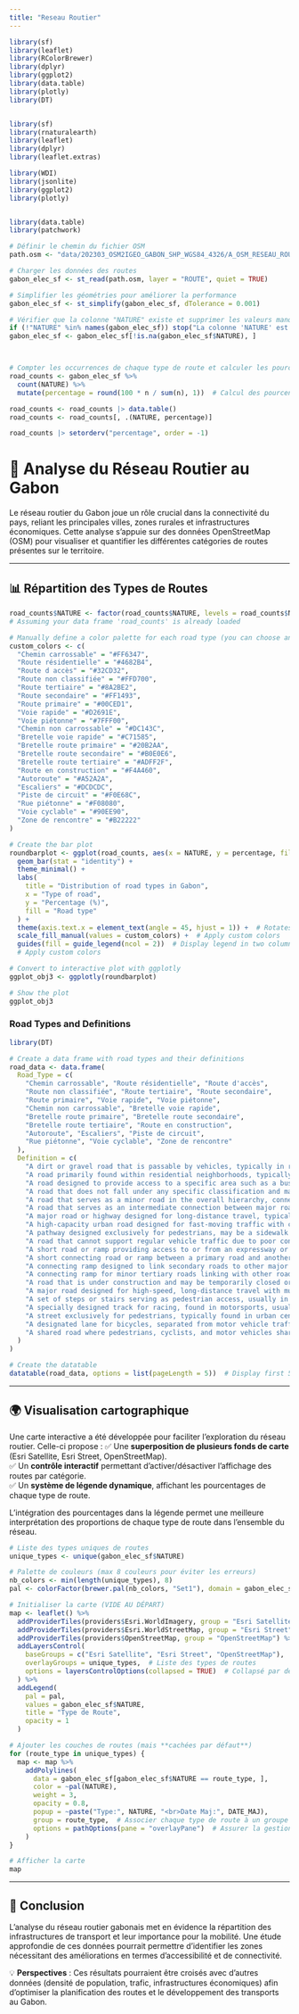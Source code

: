 ```yaml
---
title: "Reseau Routier"
---
```


```r
library(sf)
library(leaflet)
library(RColorBrewer)
library(dplyr)
library(ggplot2)
library(data.table)
library(plotly)
library(DT)


library(sf)
library(rnaturalearth)
library(leaflet)
library(dplyr)
library(leaflet.extras)

library(WDI)
library(jsonlite)
library(ggplot2)
library(plotly)


library(data.table)
library(patchwork)

```

```r
# Définir le chemin du fichier OSM
path.osm <- "data/202303_OSM2IGEO_GABON_SHP_WGS84_4326/A_OSM_RESEAU_ROUTIER/"

# Charger les données des routes
gabon_elec_sf <- st_read(path.osm, layer = "ROUTE", quiet = TRUE)

# Simplifier les géométries pour améliorer la performance
gabon_elec_sf <- st_simplify(gabon_elec_sf, dTolerance = 0.001)

# Vérifier que la colonne "NATURE" existe et supprimer les valeurs manquantes
if (!"NATURE" %in% names(gabon_elec_sf)) stop("La colonne 'NATURE' est absente du fichier shapefile.")
gabon_elec_sf <- gabon_elec_sf[!is.na(gabon_elec_sf$NATURE), ]



# Compter les occurrences de chaque type de route et calculer les pourcentages
road_counts <- gabon_elec_sf %>%
  count(NATURE) %>%
  mutate(percentage = round(100 * n / sum(n), 1))  # Calcul des pourcentages

road_counts <- road_counts |> data.table()
road_counts <- road_counts[, .(NATURE, percentage)]

road_counts |> setorderv("percentage", order = -1)
```

# 🚗 Analyse du Réseau Routier au Gabon

Le réseau routier du Gabon joue un rôle crucial dans la connectivité du pays, reliant les principales villes, zones rurales et infrastructures économiques. Cette analyse s'appuie sur des données OpenStreetMap (OSM) pour visualiser et quantifier les différentes catégories de routes présentes sur le territoire.

------------------------------------------------------------------------

## 📊 Répartition des Types de Routes

```r
road_counts$NATURE <- factor(road_counts$NATURE, levels = road_counts$NATURE[order(road_counts$percentage)])
# Assuming your data frame 'road_counts' is already loaded

# Manually define a color palette for each road type (you can choose any colors you like)
custom_colors <- c(
  "Chemin carrossable" = "#FF6347", 
  "Route résidentielle" = "#4682B4", 
  "Route d accès" = "#32CD32", 
  "Route non classifiée" = "#FFD700", 
  "Route tertiaire" = "#8A2BE2", 
  "Route secondaire" = "#FF1493", 
  "Route primaire" = "#00CED1", 
  "Voie rapide" = "#D2691E", 
  "Voie piétonne" = "#7FFF00", 
  "Chemin non carrossable" = "#DC143C", 
  "Bretelle voie rapide" = "#C71585", 
  "Bretelle route primaire" = "#20B2AA", 
  "Bretelle route secondaire" = "#B0E0E6", 
  "Bretelle route tertiaire" = "#ADFF2F", 
  "Route en construction" = "#F4A460", 
  "Autoroute" = "#A52A2A", 
  "Escaliers" = "#DCDCDC", 
  "Piste de circuit" = "#F0E68C", 
  "Rue piétonne" = "#F08080", 
  "Voie cyclable" = "#90EE90", 
  "Zone de rencontre" = "#B22222"
)

# Create the bar plot
roundbarplot <- ggplot(road_counts, aes(x = NATURE, y = percentage, fill = NATURE)) + 
  geom_bar(stat = "identity") + 
  theme_minimal() + 
  labs(
    title = "Distribution of road types in Gabon",
    x = "Type of road",
    y = "Percentage (%)",
    fill = "Road type"
  ) + 
  theme(axis.text.x = element_text(angle = 45, hjust = 1)) +  # Rotates x-axis labels for better readability
  scale_fill_manual(values = custom_colors) +  # Apply custom colors
  guides(fill = guide_legend(ncol = 2))  # Display legend in two columns
  # Apply custom colors

# Convert to interactive plot with ggplotly
ggplot_obj3 <- ggplotly(roundbarplot)

# Show the plot
ggplot_obj3
```

### Road Types and Definitions

```r
library(DT)

# Create a data frame with road types and their definitions
road_data <- data.frame(
  Road_Type = c(
    "Chemin carrossable", "Route résidentielle", "Route d'accès", 
    "Route non classifiée", "Route tertiaire", "Route secondaire", 
    "Route primaire", "Voie rapide", "Voie piétonne", 
    "Chemin non carrossable", "Bretelle voie rapide", 
    "Bretelle route primaire", "Bretelle route secondaire", 
    "Bretelle route tertiaire", "Route en construction", 
    "Autoroute", "Escaliers", "Piste de circuit", 
    "Rue piétonne", "Voie cyclable", "Zone de rencontre"
  ),
  Definition = c(
    "A dirt or gravel road that is passable by vehicles, typically in rural or less developed areas.",
    "A road primarily found within residential neighborhoods, typically narrower and designed for low-speed traffic.",
    "A road designed to provide access to a specific area such as a business, residential development, or industrial facility.",
    "A road that does not fall under any specific classification and may be poorly maintained.",
    "A road that serves as a minor road in the overall hierarchy, connecting smaller towns or rural areas to main roads.",
    "A road that serves as an intermediate connection between major roads and local roads.",
    "A major road or highway designed for long-distance travel, typically connecting cities or regions.",
    "A high-capacity urban road designed for fast-moving traffic with controlled access.",
    "A pathway designed exclusively for pedestrians, may be a sidewalk or a separate pedestrian-only pathway.",
    "A road that cannot support regular vehicle traffic due to poor conditions or rough terrain.",
    "A short road or ramp providing access to or from an expressway or highway.",
    "A short connecting road or ramp between a primary road and another road type.",
    "A connecting ramp designed to link secondary roads to other major roads.",
    "A connecting ramp for minor tertiary roads linking with other roads.",
    "A road that is under construction and may be temporarily closed or hazardous.",
    "A major road designed for high-speed, long-distance travel with multiple lanes.",
    "A set of steps or stairs serving as pedestrian access, usually in urban settings.",
    "A specially designed track for racing, found in motorsports, usually for high-performance vehicles.",
    "A street exclusively for pedestrians, typically found in urban centers with shops and entertainment.",
    "A designated lane for bicycles, separated from motor vehicle traffic to ensure cyclist safety.",
    "A shared road where pedestrians, cyclists, and motor vehicles share the space in low-speed areas."
  )
)

# Create the datatable
datatable(road_data, options = list(pageLength = 5))  # Display first 5 rows per page
```

------------------------------------------------------------------------

## 🌍 Visualisation cartographique

Une carte interactive a été développée pour faciliter l'exploration du réseau routier. Celle-ci propose : ✅ Une **superposition de plusieurs fonds de carte** (Esri Satellite, Esri Street, OpenStreetMap).\
✅ Un **contrôle interactif** permettant d'activer/désactiver l'affichage des routes par catégorie.\
✅ Un **système de légende dynamique**, affichant les pourcentages de chaque type de route.

L'intégration des pourcentages dans la légende permet une meilleure interprétation des proportions de chaque type de route dans l'ensemble du réseau.

```r

# Liste des types uniques de routes
unique_types <- unique(gabon_elec_sf$NATURE)

# Palette de couleurs (max 8 couleurs pour éviter les erreurs)
nb_colors <- min(length(unique_types), 8)
pal <- colorFactor(brewer.pal(nb_colors, "Set1"), domain = gabon_elec_sf$NATURE)

# Initialiser la carte (VIDE AU DÉPART)
map <- leaflet() %>%
  addProviderTiles(providers$Esri.WorldImagery, group = "Esri Satellite") %>%
  addProviderTiles(providers$Esri.WorldStreetMap, group = "Esri Street") %>%
  addProviderTiles(providers$OpenStreetMap, group = "OpenStreetMap") %>%
  addLayersControl(
    baseGroups = c("Esri Satellite", "Esri Street", "OpenStreetMap"),
    overlayGroups = unique_types,  # Liste des types de routes
    options = layersControlOptions(collapsed = TRUE)  # Collapsé par défaut
  ) %>%
  addLegend(
    pal = pal,
    values = gabon_elec_sf$NATURE,
    title = "Type de Route",
    opacity = 1
  )

# Ajouter les couches de routes (mais **cachées par défaut**)
for (route_type in unique_types) {
  map <- map %>%
    addPolylines(
      data = gabon_elec_sf[gabon_elec_sf$NATURE == route_type, ], 
      color = ~pal(NATURE), 
      weight = 3, 
      opacity = 0.8, 
      popup = ~paste("Type:", NATURE, "<br>Date Maj:", DATE_MAJ), 
      group = route_type,  # Associer chaque type de route à un groupe
      options = pathOptions(pane = "overlayPane")  # Assurer la gestion des couches
    )
}

# Afficher la carte
map
```

------------------------------------------------------------------------

## 🚀 Conclusion

L'analyse du réseau routier gabonais met en évidence la répartition des infrastructures de transport et leur importance pour la mobilité. Une étude approfondie de ces données pourrait permettre d'identifier les zones nécessitant des améliorations en termes d'accessibilité et de connectivité.

💡 **Perspectives** : Ces résultats pourraient être croisés avec d'autres données (densité de population, trafic, infrastructures économiques) afin d'optimiser la planification des routes et le développement des transports au Gabon.
